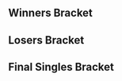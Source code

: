 {{DISPLAYTITLE:Canada Cup 2017: ''Melee'' Singles Bracket}}{{SetGame|melee}}
{{tabs static
|name1=Overview
|link1=Canada Cup/2017/Melee
|name2=Singles Pools
|link2=Canada Cup/2017/Melee/Singles Pools
|name3=Singles Bracket
|link3=Canada Cup/2017/Melee/Singles Bracket
|name4=Doubles Bracket
|link4=Canada Cup/2017/Melee/Doubles Bracket
|This=3
}}
==Winners Bracket==
{{16DEWBracketA2
|tourneylink=Canada Cup/2017/Melee
|tourneyname=Canada Cup 2017
|column-width=180
<!-- Ro16 -->
|r1m1p1=Armada |r1m1p1flag=se |r1m1p1score=3
|r1m1p2=Moky |r1m1p2flag=ca |r1m1p2score=0
|r1m1win=1
|r1m1p1char1=peach |r1m1p2char1=fox |r1m1p1stock1=3 |r1m1p2stock1=0 |r1m1win1=1 |r1m1stage1=Fountain of Dreams
|r1m1p1char2=peach |r1m1p2char2=fox |r1m1p1stock2=2 |r1m1p2stock2=0 |r1m1win2=1 |r1m1stage2=Pokemon Stadium
|r1m1p1char3=peach |r1m1p2char3=fox |r1m1p1stock3=3 |r1m1p2stock3=0 |r1m1win3=1 |r1m1stage3=Pokemon Stadium
|r1m1date=October 28, 2017
|r1m1finished=
|r1m1details={{BracketMatchDetails|vod=https://www.youtube.com/watch?v=m7s1VP_KtlM|comment=}}

|r1m2p1=KirbyKaze |r1m2p1flag=ca |r1m2p1score=3
|r1m2p2=Prince Abu |r1m2p2flag=us |r1m2p2score=0
|r1m2win=1

|r1m3p1=n0ne |r1m3p1flag=ni |r1m3p1score=3
|r1m3p2=Ginger |r1m3p2flag=us |r1m3p2score=1
|r1m3win=1
|r1m3p1char1=cf |r1m3p2char1=falco |r1m3p1stock1=1 |r1m3p2stock1=0 |r1m3win1=1 |r1m3stage1=Fountain of Dreams
|r1m3p1char2=cf |r1m3p2char2=falco |r1m3p1stock2=1 |r1m3p2stock2=0 |r1m3win2=1 |r1m3stage2=Final Destination
|r1m3p1char3=cf |r1m3p2char3=falco |r1m3p1stock3=0 |r1m3p2stock3=2 |r1m3win3=2 |r1m3stage3=Final Destination
|r1m3p1char4=cf |r1m3p2char4=falco |r1m3p1stock4=1 |r1m3p2stock4=0 |r1m3win4=1 |r1m3stage4=Dream Land
|r1m3date=October 28, 2017
|r1m3details={{BracketMatchDetails|reddit=https://www.reddit.com/r/smashbros/comments/79cn5f/canada_cup_2017_winners_top_32_ginger_vs_n0ne/|comment=|vod=https://www.youtube.com/watch?v=bw2BEN2IJA8}}

|r1m4p1=Duck |r1m4p1flag=us |r1m4p1score=3
|r1m4p2=Trulliam |r1m4p2flag=ca |r1m4p2score=2
|r1m4win=1
|r1m4p1char1=samus |r1m4p2char1=falco |r1m4p1stock1=0 |r1m4p2stock1=3 |r1m4win1=2 |r1m4stage1=Battlefield
|r1m4p1char2=samus |r1m4p2char2=falco |r1m4p1stock2=1 |r1m4p2stock2=0 |r1m4win2=1 |r1m4stage2=Fountain of Dreams
|r1m4p1char3=samus |r1m4p2char3=falco |r1m4p1stock3=0 |r1m4p2stock3=2 |r1m4win3=2 |r1m4stage3=Yoshi's Story
|r1m4p1char4=samus |r1m4p2char4=falco |r1m4p1stock4=2 |r1m4p2stock4=0 |r1m4win4=1 |r1m4stage4=Dream Land
|r1m4p1char5=samus |r1m4p2char5=falco |r1m4p1stock5=1 |r1m4p2stock5=0 |r1m4win5=1 |r1m4stage5=Final Destination
|r1m4date=October 28, 2017
|r1m4details={{BracketMatchDetails|reddit=https://www.reddit.com/r/smashbros/comments/79ck4o/canada_cup_2017_winners_top_32_duck_vs_trulliam/|comment=|vod=https://www.youtube.com/watch?v=05WPj5oxOhk}}

|r1m5p1=Mew2King |r1m5p1flag=us |r1m5p1score=3
|r1m5p2=Weon-X |r1m5p2flag=cl |r1m5p2score=0
|r1m5win=1

|r1m6p1=KJH |r1m6p1flag=us |r1m6p1score=3
|r1m6p2=Kage |r1m6p2flag=ca |r1m6p2score=0
|r1m6win=1

|r1m7p1=Leffen |r1m7p1flag=se |r1m7p1score=3
|r1m7p2=Coffeeblack |r1m7p2flag=ca |r1m7p2score=0
|r1m7win=1
|r1m7p1char1=fox |r1m7p2char1=cf |r1m7p1stock1=3 |r1m7p2stock1=0 |r1m7win1=1 |r1m7stage1=Yoshi's Story
|r1m7p1char2=fox |r1m7p2char2=cf |r1m7p1stock2=3 |r1m7p2stock2=0 |r1m7win2=1 |r1m7stage2=Pokemon Stadium
|r1m7p1char3=fox |r1m7p2char3=dk |r1m7p1stock3=3 |r1m7p2stock3=0 |r1m7win3=1 |r1m7stage3=Final Destination
|r1m7date=October 28, 2017
|r1m7details={{BracketMatchDetails|vod=https://www.youtube.com/watch?v=cb4pjA4kyrY|comment=}}

|r1m8p1=Ryan Ford |r1m8p1flag=ca |r1m8p1score=3
|r1m8p2=Android |r1m8p2flag=se |r1m8p2score=2
|r1m8win=1

<!-- QUARTERFINALS -->
|r2m1p1=Armada |r2m1p1flag=se |r2m1p1score=3
|r2m1p2=KirbyKaze |r2m1p2flag=ca |r2m1p2score=0
|r2m1win=1
|r2m1p1char1=peach |r2m1p2char1=sheik |r2m1p1stock1=3 |r2m1p2stock1=0 |r2m1win1=1 |r2m1stage1=Battlefield
|r2m1p1char2=peach |r2m1p2char2=sheik |r2m1p1stock2=2 |r2m1p2stock2=0 |r2m1win2=1 |r2m1stage2=Final Destination
|r2m1p1char3=peach |r2m1p2char3=sheik |r2m1p1stock3=2 |r2m1p2stock3=0 |r2m1win3=1 |r2m1stage3=Final Destination
|r2m1date=October 28, 2017
|r2m1finished=
|r2m1details={{BracketMatchDetails|vod=https://www.youtube.com/watch?v=9CHRrjyI6jg|comment=}}

|r2m2p1=n0ne |r2m2p1flag=ni |r2m2p1score=3
|r2m2p2=Duck |r2m2p2flag=us |r2m2p2score=1
|r2m2win=1
|r2m2p1char1=cf |r2m2p2char1=samus |r2m2p1stock1=1 |r2m2p2stock1=0 |r2m2win1=1 |r2m2stage1=Battlefield
|r2m2p1char2=cf |r2m2p2char2=samus |r2m2p1stock2=2 |r2m2p2stock2=0 |r2m2win2=1 |r2m2stage2=Fountain of Dreams
|r2m2p1char3=cf |r2m2p2char3=samus |r2m2p1stock3=0 |r2m2p2stock3=1 |r2m2win3=2 |r2m2stage3=Fountain of Dreams
|r2m2p1char4=ganon |r2m2p2char4=samus |r2m2p1stock4=1 |r2m2p2stock4=0 |r2m2win4=1 |r2m2stage4=Yoshi's Story
|r2m2date=October 28, 2017
|r2m2details={{BracketMatchDetails|vod=https://www.youtube.com/watch?v=g2_dr3kOJcQ|comment=}}


|r2m3p1=Mew2King |r2m3p1flag=us |r2m3p1score=3
|r2m3p2=KJH |r2m3p2flag=us |r2m3p2score=0
|r2m3win=1
|r2m3p1char1=marth |r2m3p2char1=fox |r2m3p1stock1=3 |r2m3p2stock1=0 |r2m3win1=1 |r2m3stage1=Fountain of Dreams
|r2m3p1char2=sheik |r2m3p2char2=fox |r2m3p1stock2=1 |r2m3p2stock2=0 |r2m3win2=1 |r2m3stage2=Dream Land
|r2m3p1char3=marth |r2m3p2char3=fox |r2m3p1stock3=2 |r2m3p2stock3=0 |r2m3win3=1 |r2m3stage3=Yoshi's Story
|r2m3date=October 28, 2017
|r2m3details={{BracketMatchDetails|vod=https://www.youtube.com/watch?v=DNmlU5J-YJM|comment=}}

|r2m4p1=Leffen |r2m4p1flag=se |r2m4p1score=3
|r2m4p2=Ryan Ford |r2m4p2flag=ca |r2m4p2score=0
|r2m4win=1
|r2m4p1char1=fox |r2m4p2char1=fox |r2m4p1stock1=3 |r2m4p2stock1=0 |r2m4win1=1 |r2m4stage1=Battlefield
|r2m4p1char2=fox |r2m4p2char2=falco |r2m4p1stock2=3 |r2m4p2stock2=0 |r2m4win2=1 |r2m4stage2=Fountain of Dreams
|r2m4p1char3=fox |r2m4p2char3=falco |r2m4p1stock3=1 |r2m4p2stock3=0 |r2m4win3=1 |r2m4stage3=Fountain of Dreams
|r2m4date=October 28, 2017
|r2m4details={{BracketMatchDetails|vod=https://www.youtube.com/watch?v=2f87ZnXRwd4|comment=}}

<!-- SEMIFINALS -->
|r3m1p1=Armada |r3m1p1flag=se |r3m1p1score=3
|r3m1p2=n0ne |r3m1p2flag=ni |r3m1p2score=0
|r3m1win=1
|r3m1p1char1=peach |r3m1p2char1=cf |r3m1p1stock1=1 |r3m1p2stock1=0 |r3m1win1=1 |r3m1stage1=Dream Land
|r3m1p1char2=peach |r3m1p2char2=cf |r3m1p1stock2=1 |r3m1p2stock2=0 |r3m1win2=1 |r3m1stage2=Pokémon Stadium
|r3m1p1char3=peach |r3m1p2char3=cf |r3m1p1stock3=2 |r3m1p2stock3=0 |r3m1win3=1 |r3m1stage3=Yoshi's Story
|r3m1date=October 29, 2017
|r3m1details={{BracketMatchDetails|reddit=https://www.reddit.com/r/smashbros/comments/79j69i/canada_cup_2017_winners_semis_armada_vs_n0ne/|comment=|vod=https://youtu.be/1wfPzpTC95k?t=18386}}

|r3m2p1=Mew2King |r3m2p1flag=us |r3m2p1score=1
|r3m2p2=Leffen |r3m2p2flag=se |r3m2p2score=3
|r3m2win=2
|r3m2p1char1=marth |r3m2p2char1=fox |r3m2p1stock1=0 |r3m2p2stock1=1 |r3m2win1=2 |r3m2stage1=Fountain of Dreams
|r3m2p1char2=marth |r3m2p2char2=fox |r3m2p1stock2=1 |r3m2p2stock2=0 |r3m2win2=1 |r3m2stage2=Final Destination
|r3m2p1char3=marth |r3m2p2char3=fox |r3m2p1stock3=0 |r3m2p2stock3=2 |r3m2win3=2 |r3m2stage3=Dream Land
|r3m2p1char4=marth |r3m2p2char4=fox |r3m2p1stock4=0 |r3m2p2stock4=3 |r3m2win4=2 |r3m2stage4=Pokémon Stadium
|r3m2date=October 29, 2017
|r3m2details={{BracketMatchDetails|reddit=https://www.reddit.com/r/smashbros/comments/79j9hg/canada_cup_2017_winners_semis_mew2king_vs_leffen/|comment=|vod=https://youtu.be/1wfPzpTC95k?t=19625}}
}}

==Losers Bracket==
{{32DELBracketSmwA
|tourneylink=Canada_Cup/2017/Melee
|tourneyname=Canada Cup 2017
|l1placement=25-32
|l2placement=17-24
|l3placement=13-16
|l4placement=9-12
|l5placement=7-8
|l6placement=5-6

|l1m1p1=Luka |l1m1p1flag=ca |l1m1p1score=0 |l1m1win=2
|l1m1p2=Heartstrings |l1m1p2flag=us |l1m1p2score=3
|l1m2p1=Vino |l1m2p1flag=us |l1m2p1score=3 |l1m2win=1
|l1m2p2=Hyprid |l1m2p2flag=us |l1m2p2score=2
|l1m3p1=Kao |l1m3p1flag=us |l1m3p1score=1 |l1m3win=2
|l1m3p2=JKJ |l1m3p2flag=us |l1m3p2score=3
|l1m4p1=Poop |l1m4p1flag=ca |l1m4p1score=1 |l1m4win=2
|l1m4p2=Nightmare |l1m4p2flag=ca |l1m4p2score=3
|l1m5p1=Zuppy |l1m5p1flag=ca |l1m5p1score=3 |l1m5win=1
|l1m5p2=SpaceGhost |l1m5p2flag=ca |l1m5p2score=2
|l1m6p1=Plum |l1m6p1flag=uz |l1m6p1score=3 |l1m6win=1
|l1m6p2=Platty |l1m6p2flag=ca |l1m6p2score=2
|l1m7p1=DarkGenex |l1m7p1flag=us |l1m7p1score=0 |l1m7win=2
|l1m7p2=Hex |l1m7p2flag=ca |l1m7p2score=3
|l1m8p1=Bolvelt |l1m8p1flag=ca |l1m8p1score=0 |l1m8win=2
|l1m8p2=Tranimal |l1m8p2flag=ca |l1m8p2score=3

|l2m1p1=Android |l2m1p1flag=se |l2m1p1score=3 |l2m1win=1
|l2m1p2=Heartstrings |l2m1p2flag=us |l2m1p2score=2
|l2m2p1=Coffeeblack |l2m2p1flag=ca |l2m2p1score=2 |l2m2win=2
|l2m2p2=Vino |l2m2p2flag=us |l2m2p2score=3
|l2m3p1=Kage |l2m3p1flag=ca |l2m3p1score=3 |l2m3win=1
|l2m3p2=JKJ |l2m3p2flag=us |l2m3p2score=0
|l2m4p1=Weon-X |l2m4p1flag=cl |l2m4p1score=3 |l2m4win=1
|l2m4p2=Nightmare |l2m4p2flag=ca |l2m4p2score=1
|l2m5p1=Trulliam |l2m5p1flag=ca |l2m5p1score=3 |l2m5win=1
|l2m5p2=Zuppy |l2m5p2flag=ca |l2m5p2score=0
|l2m6p1=Ginger |l2m6p1flag=us |l2m6p1score=2 |l2m6win=2
|l2m6p2=Plum |l2m6p2flag=uz |l2m6p2score=3
|l2m7p1=Prince Abu |l2m7p1flag=us |l2m7p1score=3 |l2m7win=1
|l2m7p2=Hex |l2m7p2flag=ca |l2m7p2score=0
|l2m8p1=Moky |l2m8p1flag=ca |l2m8p1score=3 |l2m8win=1
|l2m8p2=Tranimal |l2m8p2flag=ca |l2m8p2score=2

|l3m1p1=Android |l3m1p1flag=se |l3m1p1score=3 |l3m1win=1
|l3m1p2=Vino |l3m1p2flag=us |l3m1p2score=0

|l3m2p1=Kage |l3m2p1flag=ca |l3m2p1score=3 |l3m2win=1
|l3m2p2=Weon-X |l3m2p2flag=cl |l3m2p2score=1
|l3m2p1char1=ganon |l3m2p2char1=marth |l3m2p1stock1=1 |l3m2p2stock1=0 |l3m2win1=1 |l3m2stage1=Battlefield
|l3m2p1char2=ganon |l3m2p2char2=marth |l3m2p1stock2=0 |l3m2p2stock2=2 |l3m2win2=2 |l3m2stage2=Fountain of Dreams
|l3m2p1char3=ganon |l3m2p2char3=marth |l3m2p1stock3=3 |l3m2p2stock3=0 |l3m2win3=1 |l3m2stage3=Dream Land
|l3m2p1char4=ganon |l3m2p2char4=marth |l3m2p1stock4=1 |l3m2p2stock4=0 |l3m2win4=1 |l3m2stage4=Yoshi's Story
|l3m2date=October 28, 2017
|l3m2details={{BracketMatchDetails|vod=https://www.youtube.com/watch?v=d11cgH-XFds|comment=}}

|l3m3p1=Trulliam |l3m3p1flag=ca |l3m3p1score=3 |l3m3win=1
|l3m3p2=Plum |l3m3p2flag=uz |l3m3p2score=0
|l3m3p1char1=falco |l3m3p2char1=cf |l3m3p1stock1=2 |l3m3p2stock1=0 |l3m3win1=1 |l3m3stage1=Yoshi's Story
|l3m3p1char2=falco |l3m3p2char2=cf |l3m3p1stock2=1 |l3m3p2stock2=0 |l3m3win2=1 |l3m3stage2=Dream Land
|l3m3p1char3=falco |l3m3p2char3=cf |l3m3p1stock3=1 |l3m3p2stock3=0 |l3m3win3=1 |l3m3stage3=Pokémon Stadium
|l3m3date=October 28, 2017
|l3m3details={{BracketMatchDetails|vod=https://www.youtube.com/watch?v=NbNC6WGVlwo|comment=}}

|l3m4p1=Prince Abu |l3m4p1flag=us |l3m4p1score=3 |l3m4win=1
|l3m4p2=Moky |l3m4p2flag=ca |l3m4p2score=1

|l4m1p1=Duck |l4m1p1flag=us |l4m1p1score=0 |l4m1win=2
|l4m1p2=Android |l4m1p2flag=se |l4m1p2score=3
|l4m1p1char1=samus |l4m1p2char1=sheik |l4m1p1stock1=0 |l4m1p2stock1=2 |l4m1win1=2 |l4m1stage1=Battlefield
|l4m1p1char2=samus |l4m1p2char2=sheik |l4m1p1stock2=0 |l4m1p2stock2=1 |l4m1win2=2 |l4m1stage2=Fountain of Dreams
|l4m1p1char3=samus |l4m1p2char3=sheik |l4m1p1stock3=0 |l4m1p2stock3=1 |l4m1win3=2 |l4m1stage3=Fountain of Dreams
|l4m1date=October 28, 2017
|l4m1details={{BracketMatchDetails|reddit=https://www.reddit.com/r/smashbros/comments/79dby0/canada_cup_top_12_losers_android_vs_duck/|comment=|vod=https://www.youtube.com/watch?v=8JxhvJCobaI}}

|l4m2p1=KirbyKaze |l4m2p1flag=ca |l4m2p1score=1 |l4m2win=2
|l4m2p2=Kage |l4m2p2flag=ca |l4m2p2score=3
|l4m2p1char1=sheik |l4m2p2char1=ganon |l4m2p1stock1=0 |l4m2p2stock1=1 |l4m2win1=2 |l4m2stage1=Battlefield
|l4m2p1char2=sheik |l4m2p2char2=ganon |l4m2p1stock2=3 |l4m2p2stock2=0 |l4m2win2=1 |l4m2stage2=Final Destination
|l4m2p1char3=sheik |l4m2p2char3=ganon |l4m2p1stock3=0 |l4m2p2stock3=1 |l4m2win3=2 |l4m2stage3=Yoshi's Story
|l4m2p1char4=sheik |l4m2p2char4=ganon |l4m2p1stock4=0 |l4m2p2stock4=1 |l4m2win4=2 |l4m2stage4=Dream Land
|l4m2date=October 28, 2017
|l4m2finished=
|l4m2details={{BracketMatchDetails|comment=|preview=|lrthread=|vod=https://www.youtube.com/watch?v=nqrtkKglz2s|interview=|recap=}}

|l4m3p1=Ryan Ford |l4m3p1flag=ca |l4m3p1score=0 |l4m3win=2
|l4m3p2=Trulliam |l4m3p2flag=ca |l4m3p2score=3
|l4m3p1char1=fox |l4m3p2char1=falco |l4m3p1stock1=0 |l4m3p2stock1=2 |l4m3win1=2 |l4m3stage1=Yoshi's Story
|l4m3p1char2=fox |l4m3p2char2=falco |l4m3p1stock2=0 |l4m3p2stock2=1 |l4m3win2=2 |l4m3stage2=Fountain of Dreams
|l4m3p1char3=fox |l4m3p2char3=falco |l4m3p1stock3=0 |l4m3p2stock3=3 |l4m3win3=2 |l4m3stage3=Fountain of Dreams
|l4m3date=October 28, 2017
|l4m3finished=
|l4m3details={{BracketMatchDetails|comment=|preview=|lrthread=|vod=https://www.youtube.com/watch?v=puKMcgiK6ZQ|interview=|recap=}}

|l4m4p1=KJH |l4m4p1flag=us |l4m4p1score=3 |l4m4win=1
|l4m4p2=Prince Abu |l4m4p2flag=us |l4m4p2score=0
|l4m4p1char1=fox |l4m4p2char1=puff |l4m4p1stock1=3 |l4m4p2stock1=0 |l4m4win1=1 |l4m4stage1=Fountain of Dreams
|l4m4p1char2=fox |l4m4p2char2=puff |l4m4p1stock2=1 |l4m4p2stock2=0 |l4m4win2=1 |l4m4stage2=Dream Land
|l4m4p1char3=fox |l4m4p2char3=puff |l4m4p1stock3=3 |l4m4p2stock3=0 |l4m4win3=1 |l4m4stage3=Dream Land
|l4m4date=October 28, 2017
|l4m4finished=
|l4m4details={{BracketMatchDetails|comment=|preview=|lrthread=|vod=https://www.youtube.com/watch?v=kZWp9VTHMHE|interview=|recap=}}

|l5m1p1=Android |l5m1p1flag=se |l5m1p1score=1 |l5m1win=2
|l5m1p2=Kage |l5m1p2flag=ca |l5m1p2score=3
|l5m1p1char1=sheik |l5m1p2char1=ganon |l5m1p1stock1=0 |l5m1p2stock1=1 |l5m1win1=2 |l5m1stage1=Battlefield
|l5m1p1char2=sheik |l5m1p2char2=ganon |l5m1p1stock2=0 |l5m1p2stock2=1 |l5m1win2=2 |l5m1stage2=Final Destination
|l5m1p1char3=sheik |l5m1p2char3=ganon |l5m1p1stock3=1 |l5m1p2stock3=0 |l5m1win3=1 |l5m1stage3=Final Destination
|l5m1p1char4=sheik |l5m1p2char4=ganon |l5m1p1stock4=0 |l5m1p2stock4=2 |l5m1win4=2 |l5m1stage4=Yoshi's Story
|l5m1date=October 29, 2017
|l5m1details={{BracketMatchDetails|reddit=https://www.reddit.com/r/smashbros/comments/79j0e0/canada_cup_2017_losers_top_8_android_vs_kage/|comment=|vod=https://youtu.be/1wfPzpTC95k?t=17411}}

|l5m2p1=Trulliam |l5m2p1flag=ca |l5m2p1score=2 |l5m2win=2
|l5m2p2=KJH |l5m2p2flag=us |l5m2p2score=3
|l5m2p1char1=falco |l5m2p2char1=fox |l5m2p1stock1=1 |l5m2p2stock1=0 |l5m2win1=1 |l5m2stage1=Dream Land
|l5m2p1char2=falco |l5m2p2char2=fox |l5m2p1stock2=0 |l5m2p2stock2=2 |l5m2win2=2 |l5m2stage2=Yoshi's Story
|l5m2p1char3=falco |l5m2p2char3=fox |l5m2p1stock3=1 |l5m2p2stock3=0 |l5m2win3=1 |l5m2stage3=Battlefield
|l5m2p1char4=falco |l5m2p2char4=fox |l5m2p1stock4=0 |l5m2p2stock4=1 |l5m2win4=2 |l5m2stage4=Dream Land
|l5m2p1char5=falco |l5m2p2char5=fox |l5m2p1stock5=0 |l5m2p2stock5=3 |l5m2win5=2 |l5m2stage5=Pokémon Stadium
|l5m2date=October 29, 2017
|l5m2details={{BracketMatchDetails|reddit=|comment=|vod=https://youtu.be/1wfPzpTC95k?t=15764}}

|l6m1p1=Mew2King |l6m1p1flag=us |l6m1p1score=3 |l6m1win=1
|l6m1p2=Kage |l6m1p2flag=ca |l6m1p2score=0
|l6m1p1char1=sheik |l6m1p2char1=ganon |l6m1p1stock1=2 |l6m1p2stock1=0 |l6m1win1=1 |l6m1stage1=Dream Land
|l6m1p1char2=sheik |l6m1p2char2=ganon |l6m1p1stock2=2 |l6m1p2stock2=0 |l6m1win2=1 |l6m1stage2=Yoshi's Story
|l6m1p1char3=sheik |l6m1p2char3=ganon |l6m1p1stock3=1 |l6m1p2stock3=0 |l6m1win3=1 |l6m1stage3=Yoshi's Story
|l6m1date=October 29, 2017
|l6m1details={{BracketMatchDetails|reddit=https://www.reddit.com/r/smashbros/comments/79jhlu/canada_cup_2017_losers_quarters_mew2king_vs_kage/|comment=|vod=https://youtu.be/1wfPzpTC95k?t=21630}}

|l6m2p1=n0ne |l6m2p1flag=ni |l6m2p1score=3 |l6m2win=1
|l6m2p2=KJH |l6m2p2flag=us |l6m2p2score=2
|l6m2p1char1=cf |l6m2p2char1=fox |l6m2p1stock1=2 |l6m2p2stock1=0 |l6m2win1=1 |l6m2stage1=Final Destination
|l6m2p1char2=cf |l6m2p2char2=fox |l6m2p1stock2=0 |l6m2p2stock2=1 |l6m2win2=2 |l6m2stage2=Yoshi's Story
|l6m2p1char3=cf |l6m2p2char3=fox |l6m2p1stock3=1 |l6m2p2stock3=0 |l6m2win3=1 |l6m2stage3=Battlefield
|l6m2p1char4=cf |l6m2p2char4=fox |l6m2p1stock4=0 |l6m2p2stock4=1 |l6m2win4=2 |l6m2stage4=Fountain of Dreams
|l6m2p1char5=cf |l6m2p2char5=fox |l6m2p1stock5=1 |l6m2p2stock5=0 |l6m2win5=1 |l6m2stage5=Dream Land
|l6m2date=October 29, 2017
|l6m2details={{BracketMatchDetails|reddit=|comment=|vod=https://youtu.be/1wfPzpTC95k?t=20554}}
}}
<onlyinclude>
==Final Singles Bracket==
{{DEFinalSmwBracket
|tourneylink=Canada Cup/2017/Melee
|tourneyname=Canada Cup 2017
|l1placement=4
|r2placement=3
|r3loserplacement=2
|r3winnerplacement=1
|column-width=200
|column-width-finals=240
|export_score=true

<!-- FROM WINNERS -->
|r1m1p1=Armada |r1m1p1flag=se |r1m1p1score=0
|r1m1p2=Leffen |r1m1p2flag=se |r1m1p2score=3
|r1m1win=2
|r1m1p1char1=fox |r1m1p2char1=fox |r1m1p1stock1=0 |r1m1p2stock1=1 |r1m1win1=2 |r1m1stage1=Yoshi's Story
|r1m1p1char2=fox |r1m1p2char2=fox |r1m1p1stock2=0 |r1m1p2stock2=1 |r1m1win2=2 |r1m1stage2=Dream Land
|r1m1p1char3=fox |r1m1p2char3=fox |r1m1p1stock3=0 |r1m1p2stock3=1 |r1m1win3=2 |r1m1stage3=Dream Land
|r1m1date=October 29, 2017
|r1m1details={{BracketMatchDetails|reddit=|comment=|vod=https://youtu.be/1wfPzpTC95k?t=22423}}

<!-- FROM LOSERS -->
|l1m1p1=Mew2King |l1m1p1flag=us |l1m1p1score=3
|l1m1p2=n0ne |l1m1p2flag=ni |l1m1p2score=1
|l1m1win=1
|l1m1p1char1=sheik |l1m1p2char1=cf |l1m1p1stock1=2 |l1m1p2stock1=0 |l1m1win1=1 |l1m1stage1=Dream Land
|l1m1p1char2=marth |l1m1p2char2=cf |l1m1p1stock2=0 |l1m1p2stock2=1 |l1m1win2=2 |l1m1stage2=Pokémon Stadium
|l1m1p1char3=sheik |l1m1p2char3=cf |l1m1p1stock3=1 |l1m1p2stock3=0 |l1m1win3=1 |l1m1stage3=Fountain of Dreams
|l1m1p1char4=sheik |l1m1p2char4=cf |l1m1p1stock4=1 |l1m1p2stock4=0 |l1m1win4=1 |l1m1stage4=Battlefield
|l1m1date=October 29, 2017
|l1m1details={{BracketMatchDetails|reddit=https://www.reddit.com/r/smashbros/comments/79jmy7/canada_cup_2017_losers_semis_n0ne_vs_mew2king/|comment=|vod=https://youtu.be/1wfPzpTC95k?t=23292}}

<!-- LOSERS FINALS -->
|r2m1p1=Armada |r2m1p1flag=se |r2m1p1score=2
|r2m1p2=Mew2King |r2m1p2flag=us |r2m1p2score=3
|r2m1win=2
|r2m1p1char1=peach |r2m1p2char1=marth |r2m1p1stock1=0 |r2m1p2stock1=1 |r2m1win1=2 |r2m1stage1=Battlefield
|r2m1p1char2=peach |r2m1p2char2=marth |r2m1p1stock2=1 |r2m1p2stock2=0 |r2m1win2=1 |r2m1stage2=Dream Land
|r2m1p1char3=peach |r2m1p2char3=marth |r2m1p1stock3=0 |r2m1p2stock3=2 |r2m1win3=2 |r2m1stage3=Final Destination
|r2m1p1char4=peach |r2m1p2char4=marth |r2m1p1stock4=3 |r2m1p2stock4=0 |r2m1win4=1 |r2m1stage4=Pokémon Stadium
|r2m1p1char5=peach |r2m1p2char5=marth |r2m1p1stock5=0 |r2m1p2stock5=2 |r2m1win5=2 |r2m1stage5=Fountain of Dreams
|r2m1date=October 29, 2017
|r2m1details={{BracketMatchDetails|reddit=https://www.reddit.com/r/smashbros/comments/79jqpo/canada_cup_2017_losers_finals_armada_vs_mew2king/|comment=|vod=https://youtu.be/1wfPzpTC95k?t=24466}}

<!-- GRAND FINALS -->
|r3m1p1=Leffen |r3m1p1flag=se |r3m1p1score=0 |r3m2p1score=2
|r3m1p2=Mew2King |r3m1p2flag=us |r3m1p2score=3 |r3m2p2score=3
|r3m1win=2
|r3m1p1char1=fox |r3m1p2char1=marth |r3m1p1stock1=0 |r3m1p2stock1=2 |r3m1win1=2 |r3m1stage1=Fountain of Dreams
|r3m1p1char2=fox |r3m1p2char2=marth |r3m1p1stock2=0 |r3m1p2stock2=2 |r3m1win2=2 |r3m1stage2=Dream Land
|r3m1p1char3=fox |r3m1p2char3=marth |r3m1p1stock3=0 |r3m1p2stock3=2 |r3m1win3=2 |r3m1stage3=Dream Land

|r3m2p1char1=fox |r3m2p2char1=marth |r3m2p1stock1=0 |r3m2p2stock1=2 |r3m2win1=2 |r3m2stage1=Fountain of Dreams
|r3m2p1char2=fox |r3m2p2char2=marth |r3m2p1stock2=0 |r3m2p2stock2=1 |r3m2win2=2 |r3m2stage2=Dream Land
|r3m2p1char3=fox |r3m2p2char3=marth |r3m2p1stock3=1 |r3m2p2stock3=0 |r3m2win3=1 |r3m2stage3=Dream Land
|r3m2p1char4=fox |r3m2p2char4=marth |r3m2p1stock4=1 |r3m2p2stock4=0 |r3m2win4=1 |r3m2stage4=Final Destination
|r3m2p1char5=fox |r3m2p2char5=marth |r3m2p1stock5=0 |r3m2p2stock5=3 |r3m2win5=2 |r3m2stage5=Final Destination
|r3m1date=October 29, 2017
|r3m1details={{BracketMatchDetails|reddit=https://www.reddit.com/r/smashbros/comments/79jyqt/canada_cup_2017_grand_finals_tsm_rb_leffen_vs_fox/|comment=|vod=https://youtu.be/1wfPzpTC95k?t=26515}}
}}
</onlyinclude>
